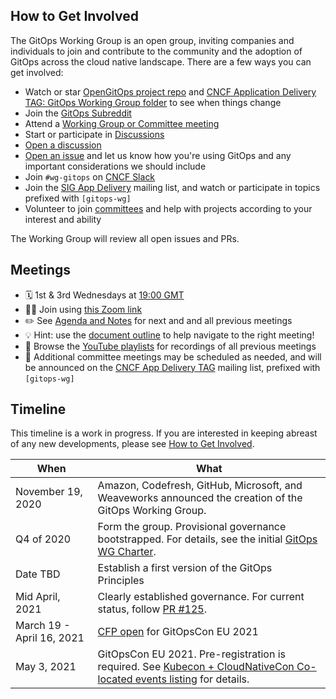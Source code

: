 ## How to Get Involved

The GitOps Working Group is an open group, inviting companies and individuals to join and contribute to the community and the adoption of GitOps across the cloud native landscape.
There are a few ways you can get involved:

- Watch or star [OpenGitOps project repo](https://github.com/open-gitops/project/blob/main/README.md#repositories) and [CNCF Application Delivery TAG: GitOps Working Group folder](https://github.com/cncf/tag-app-delivery/tree/main/gitops-wg) to see when things change
- Join the [GitOps Subreddit](https://www.reddit.com/r/GitOps/)
- Attend a [Working Group or Committee meeting](https://github.com/cncf/tag-app-delivery/tree/main/gitops-wg#meetings)
- Start or participate in [Discussions](https://github.com/open-gitops/project/discussions)
- [Open a discussion](https://github.com/open-gitops/project/discussions/new)
- [Open an issue](https://github.com/open-gitops/project/issues) and let us know how you're using GitOps and any important considerations we should include
- Join `#wg-gitops` on [CNCF Slack](https://slack.cncf.io/)
- Join the [SIG App Delivery](https://lists.cncf.io/g/cncf-tag-app-delivery/topics) mailing list, and watch or participate in topics prefixed with `[gitops-wg]`
- Volunteer to join [committees](https://github.com/open-gitops/project/blob/main/GOVERNANCE.md#committees) and help with projects according to your interest and ability

The Working Group will review all open issues and PRs.

## Meetings

- 🗓 1st & 3rd Wednesdays at [19:00 GMT](https://greenwichmeantime.com/time-gadgets/time-zone-converter/)
- 👩‍💻 Join using [this Zoom link](https://zoom.us/j/93779536510?pwd=TEFzbGRzREI3MVlkZmluemVkMEhHdz09)
- ✏️ See [Agenda and Notes](https://docs.google.com/document/d/1hxifmCdOV5_FbKloDJRWZQHq0ge-trXJKF-BgV4wHVk/) for next and and all previous meetings
- 💡 Hint: use the [document outline](https://support.google.com/docs/answer/6367684) to help navigate to the right meeting!
- 📼 Browse the [YouTube playlists](https://www.youtube.com/channel/UCI6iqYuuI4gZuOCZaks5i1g/playlists) for recordings of all previous meetings
- 📧 Additional committee meetings may be scheduled as needed, and will be announced on the [CNCF App Delivery TAG](https://github.com/cncf/tag-app-delivery) mailing list, prefixed with `[gitops-wg]`

## Timeline

This timeline is a work in progress.
If you are interested in keeping abreast of any new developments, please see [How to Get Involved](#how-to-get-involved).

| When                      | What                                                                                                                                                                                                                          |
| ------------------------- | ----------------------------------------------------------------------------------------------------------------------------------------------------------------------------------------------------------------------------- |
| November 19, 2020         | Amazon, Codefresh, GitHub, Microsoft, and Weaveworks announced the creation of the GitOps Working Group.                                                                                                                      |
| Q4 of 2020                | Form the group. Provisional governance bootstrapped. For details, see the initial [GitOps WG Charter](https://docs.google.com/document/d/11EZfvB2FFI837nMmArnyv-wizsIJvc-4_xdgfoUXF4o/view).                                  |
| Date TBD                  | Establish a first version of the GitOps Principles                                                                                                                                                                            |
| Mid April, 2021           | Clearly established governance. For current status, follow [PR #125](https://github.com/gitops-working-group/gitops-working-group/pull/125).                                                                                  |
| March 19 - April 16, 2021 | [CFP open](https://docs.google.com/forms/d/e/1FAIpQLSeNahDbiEolx6WZmtxx4L65qmq7pZTX86nQAltq2uC12tCQYg/viewform) for GitOpsCon EU 2021                                                                                         |
| May 3, 2021               | GitOpsCon EU 2021. Pre-registration is required. See [Kubecon + CloudNativeCon Co-located events listing](https://events.linuxfoundation.org/kubecon-cloudnativecon-europe/program/colocated-events/#gitops-con) for details. |
